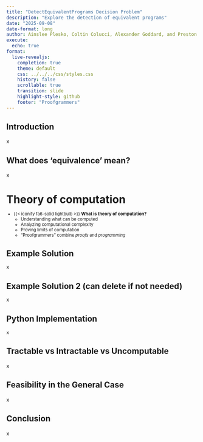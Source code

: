 ```yaml
---
title: "DetectEquivalentPrograms Decision Problem"
description: "Explore the detection of equivalent programs"
date: "2025-09-08"
date-format: long
author: Ainslee Plesko, Coltin Colucci, Alexander Goddard, and Preston Smith
execute:
  echo: true
format:
  live-revealjs:
    completion: true
    theme: default
    css: ../../../css/styles.css
    history: false
    scrollable: true
    transition: slide
    highlight-style: github
    footer: "Proofgrammers"
---
```


## Introduction

::: {.fragment}
x
:::

## What does 'equivalence' mean?

::: {.fragment}
x
:::

# Theory of computation

::: {.fragment style="margin-top: -0.5em; font-size: 0.8em;"} 

- {{< iconify fa6-solid lightbulb >}} **What is theory of computation?**
    - Understanding what can be computed
    - Analyzing computational complexity
    - Proving limits of computation
    - "Proofgrammers" combine *proofs* and *programming*

:::

## Example Solution

::: {.incremental style="margin-top: -0.15em; font-size: 0.95em;"}
x
:::

## Example Solution 2 (can delete if not needed)

::: {.incremental style="margin-top: -0.15em; font-size: 0.95em;"}
x
:::

## Python Implementation

```pyodide
x
```

## Tractable vs Intractable vs Uncomputable

::: {.fragment}
x
:::

## Feasibility in the General Case

::: {.fragment}
x
:::

## Conclusion

::: {.fragment}
x
:::
